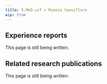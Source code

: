 ---
title: 5-MeO-xxT + Mimosa tenuiflora
wip: true
---

## Experience reports

This page is still being written.

## Related research publications

This page is still being written.

